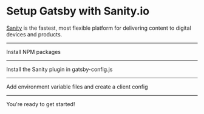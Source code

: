# Setup Gatsby with Sanity.io

[Sanity](https://www.sanity.io/docs) is the fastest, most flexible platform for delivering content to digital devices and products.

---

Install NPM packages

<NPMPackage name="@sanity/image-url" />
<NPMPackage name="@sanity/block-content-to-react" />

---

Install the Sanity plugin in gatsby-config.js

<GatsbyPlugin name="gatsby-source-sanity" />

---

Add environment variable files and create a client config

<File
  path="./.env.development.template"
  content="https://git.io/JftD0"
/>

<File
  path="./.env.production"
  content="https://git.io/JftDE"
/>

<File
  path="./client-config.js"
  content="https://git.io/Jfsnu"
/>

---

You're ready to get started!
